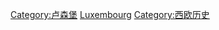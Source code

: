 {{Cat main|盧森堡歷史}}
{{Commons cat|History of Luxembourg}}
[[Category:卢森堡|Category:卢森堡]]
[[Category:歐洲各國歷史‎|Luxembourg]]
[[Category:西欧历史|Category:西欧历史]]